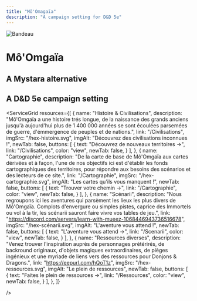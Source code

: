 ```yaml
---
title: "Mô'Omagaïa"
description: "A campaign setting for D&D 5e"
---
```



<div id="hero_back" className="absolute top-16 left-0 -z-10 h-60 w-full opacity-40 bg-primary-200 dark:filter-none">
  <Image alt="Bandeau" src="/bandeau.png" width={1600} height={215} className="shadow-lg rounded-b-lg w-full h-96"/>
</div>

<h1 className="leading-[4.5rem] mt-28 font-bold text-primary-900 dark:text-primary-700 text-6xl break-words">Mô'Omgaïa</h1>

<h2 className="break-words text-3xl font-bold">A Mystara alternative</h2>

<h2 className="mb-4 text-3xl font-bold text-primary-900 dark:text-primary-700">A D&D 5e campaign setting</h2>

<ServiceGrid resources={[
    {
      name: "Histoire & Civilisations",
      description: "Mô'Omgaïa a une histoire trés longue, de la naissance des grands anciens jusqu'à aujourd'hui plus de 1 400 000 années se sont écoulées parsemées de guerre, d'émmergence de peuples et de nations.",
      link: "/Civilisations",
      imgSrc: "/hex-histoire.svg",
      imgAlt: "Découvrez des civilisations inconnues !",
      newTab: false,
      buttons: [
        {
          text: "Découvrez de nouveaux territoires →",
          link: "/Civilisations",
          color: "view",
          newTab: false,
        }
      ],
    },
    {
      name: "Cartographie",
      description: "De la carte de base de Mô'Omgaïa aux cartes dérivées et à façon, l'une de nos objectifs ici est d'établir les fonds cartographiques des territoires, pour répondre aux besoins des scénarios et des lecteurs de ce site.",
      link: "/Cartographie",
      imgSrc: "/hex-cartographie.svg",
      imgAlt: "Les cartes qu'ils vous manquent !",
      newTab: false,
      buttons: [
        {
          text: "Trouver votre chemin →",
          link: "/Cartographie",
          color: "view",
          newTab: false,
        }
      ],
    },
    {
      name: "Scénarii",
      description: "Nous regroupons ici les aventures qui parsèment les lieux les plus divers de Mô'Omgaïa. Complots d'envergure ou simples pistes, caprice des Immortels ou vol à la tir, les scénarii sauront faire vivre vos tables de jeu.",
      link: "https://discord.com/servers/learn-with-mueez-1068446943736516678",
      imgSrc: "/hex-scénarii.svg",
      imgAlt: "L'aventure vous attend !",
      newTab: false,
      buttons: [
        {
          text: "L'aventure vous attend →",
          link: "/Scenarii",
          color: "view",
          newTab: false,
        }
      ],
    },
    {
      name: "Ressources diverses",
      description: "Venez trouver l'inspiration auprès de personnages prétérirés, de backround originaux, d'objets magiques extraordinaires, de pièges ingénieux et une myriade de liens vers des ressources pour Donjons & Dragons.",
      link: "https://eepurl.com/hQoT1z",
      imgSrc: "/hex-ressources.svg",
      imgAlt: "Le plein de ressources",
      newTab: false,
      buttons: [
        {
          text: "Faites le plein de ressources →",
          link: "/Ressources",
          color: "view",
          newTab: false,
        }
      ],
    },
  ]}

/>
<Edito/>
